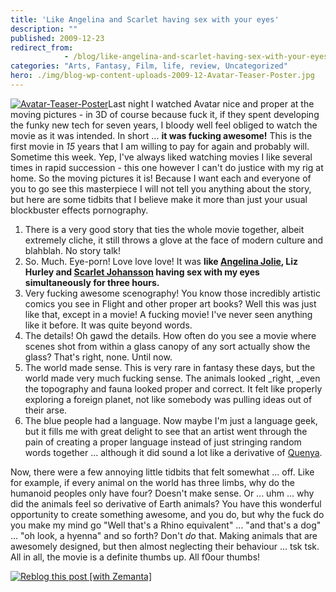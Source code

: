 ```yaml
---
title: 'Like Angelina and Scarlet having sex with your eyes'
description: ""
published: 2009-12-23
redirect_from: 
            - /blog/like-angelina-and-scarlet-having-sex-with-your-eyes/swizec/1024
categories: "Arts, Fantasy, Film, life, review, Uncategorized"
hero: ./img/blog-wp-content-uploads-2009-12-Avatar-Teaser-Poster.jpg
---
```


[![Avatar-Teaser-Poster](./img/Avatar-Teaser-Poster061g14.jpeg "Avatar-Teaser-Poster")](./img/blog-wp-content-uploads-2009-12-Avatar-Teaser-Poster.jpg)Last night I watched Avatar nice and proper at the moving pictures - in 3D of course because fuck it, if they spent developing the funky new tech for seven years, I bloody well feel obliged to watch the movie as it was intended. In short ... **it was fucking awesome!** This is the first movie in _15_ years that I am willing to pay for again and probably will. Sometime this week. Yep, I've always liked watching movies I like several times in rapid succession - this one however I can't do justice with my rig at home. So the moving pictures it is! Because I want each and everyone of you to go see this masterpiece I will not tell you anything about the story, but here are some tidbits that I believe make it more than just your usual blockbuster effects pornography.

1.  There is a very good story that ties the whole movie together, albeit extremely cliche, it still throws a glove at the face of modern culture and blahblah. No story talk!
2.  So. Much. Eye-porn! Love love love! It was **like [Angelina Jolie](http://en.wikipedia.org/wiki/Angelina_Jolie "Angelina Jolie"), Liz Hurley and [Scarlet Johansson](http://en.wikipedia.org/wiki/Scarlett_Johansson "Scarlett Johansson") having sex with my eyes simultaneously for three hours.**
3.  Very fucking awesome scenography! You know those incredibly artistic comics you see in Flight and other proper art books? Well this was just like that, except in a movie! A fucking movie! I've never seen anything like it before. It was quite beyond words.
4.  The details! Oh gawd the details. How often do you see a movie where scenes shot from within a glass canopy of any sort actually show the glass? That's right, none. Until now.
5.  The world made sense. This is very rare in fantasy these days, but the world made very much fucking sense. The animals looked \_right, \_even the topography and fauna looked proper and correct. It felt like properly exploring a foreign planet, not like somebody was pulling ideas out of their arse.
6.  The blue people had a language. Now maybe I'm just a language geek, but it fills me with great delight to see that an artist went through the pain of creating a proper language instead of just stringing random words together ... although it did sound a lot like a derivative of [Quenya](http://en.wikipedia.org/wiki/Quenya "Quenya").

Now, there were a few annoying little tidbits that felt somewhat ... off. Like for example, if every animal on the world has three limbs, why do the humanoid peoples only have four? Doesn't make sense. Or ... uhm ... why did the animals feel so derivative of Earth animals? You have this wonderful opportunity to create something awesome, and you do, but why the fuck do you make my mind go "Well that's a Rhino equivalent" ... "and that's a dog" ... "oh look, a hyenna" and so forth? Don't _do_ that. Making animals that are awesomely designed, but then almost neglecting their behaviour ... tsk tsk. All in all, the movie is a definite thumbs up. All f0our thumbs!

[![Reblog this post \[with Zemanta\]](http://img.zemanta.com/reblog_e.png?x-id=b5035e2c-5595-4d8b-b23c-8194c6e90a96)](http://reblog.zemanta.com/zemified/b5035e2c-5595-4d8b-b23c-8194c6e90a96/ "Reblog this post \[with Zemanta]")
